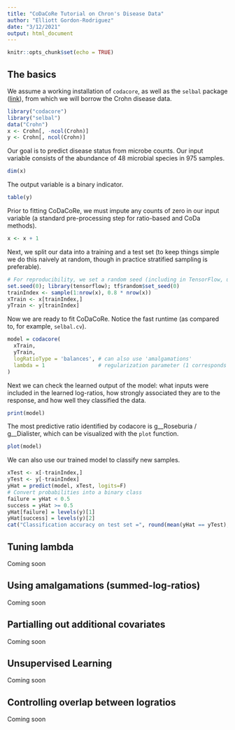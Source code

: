 ```yaml
---
title: "CoDaCoRe Tutorial on Chron's Disease Data"
author: "Elliott Gordon-Rodriguez"
date: "3/12/2021"
output: html_document
---
```


```r
knitr::opts_chunk$set(echo = TRUE)
```

## The basics

We assume a working installation of `codacore`, as well as the `selbal` package ([link](https://github.com/UVic-omics/selbal/blob/master/vignettes/vignette.Rmd)), from which we will borrow the Crohn disease data.
```r
library("codacore")
library("selbal")
data("Crohn")
x <- Crohn[, -ncol(Crohn)]
y <- Crohn[, ncol(Crohn)]
```

Our goal is to predict disease status from microbe counts. Our input variable consists of the abundance of 48 microbial species in 975 samples.
```r
dim(x)
```

The output variable is a binary indicator.
```r
table(y)
```

Prior to fitting CoDaCoRe, we must impute any counts of zero in our input variable (a standard pre-processing step for ratio-based and CoDa methods).
```r
x <- x + 1
```

Next, we split our data into a training and a test set (to keep things simple we do this naively at random, though in practice stratified sampling is preferable).
```r
# For reproducibility, we set a random seed (including in TensorFlow, used by codacore)
set.seed(0); library(tensorflow); tf$random$set_seed(0)
trainIndex <- sample(1:nrow(x), 0.8 * nrow(x))
xTrain <- x[trainIndex,]
yTrain <- y[trainIndex]
```

Now we are ready to fit CoDaCoRe. Notice the fast runtime (as compared to, for example, `selbal.cv`).
```r
model = codacore(
  xTrain,
  yTrain,
  logRatioType = 'balances', # can also use 'amalgamations'
  lambda = 1                 # regularization parameter (1 corresponds to "1SE rule")
)
```

Next we can check the learned output of the model: what inputs were included in the learned log-ratios, how strongly associated they are to the response, and how well they classified the data.
```r
print(model)
```

The most predictive ratio identified by codacore is g__Roseburia / g__Dialister, which can be visualized with the `plot` function.
```r
plot(model)
```

We can also use our trained model to classify new samples.
```r
xTest <- x[-trainIndex,]
yTest <- y[-trainIndex]
yHat = predict(model, xTest, logits=F)
# Convert probabilities into a binary class
failure = yHat < 0.5
success = yHat >= 0.5
yHat[failure] = levels(y)[1]
yHat[success] = levels(y)[2]
cat("Classification accuracy on test set =", round(mean(yHat == yTest), 2))
```

## Tuning lambda
Coming soon

## Using amalgamations (summed-log-ratios)
Coming soon

## Partialling out additional covariates
Coming soon

## Unsupervised Learning
Coming soon

## Controlling overlap between logratios
Coming soon

